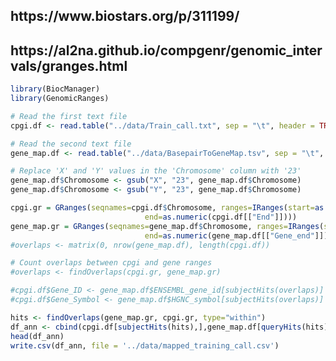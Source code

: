 ## https://www.biostars.org/p/311199/
## https://al2na.github.io/compgenr/genomic_intervals/granges.html

```r
library(BiocManager)
library(GenomicRanges)
```

```r
# Read the first text file
cpgi.df <- read.table("../data/Train_call.txt", sep = "\t", header = TRUE, stringsAsFactors = FALSE)

# Read the second text file
gene_map.df <- read.table("../data/BasepairToGeneMap.tsv", sep = "\t", header = TRUE, stringsAsFactors = FALSE)

# Replace 'X' and 'Y' values in the 'Chromosome' column with '23'
gene_map.df$Chromosome <- gsub("X", "23", gene_map.df$Chromosome)
gene_map.df$Chromosome <- gsub("Y", "23", gene_map.df$Chromosome)

cpgi.gr = GRanges(seqnames=cpgi.df$Chromosome, ranges=IRanges(start=as.numeric(cpgi.df[["Start"]]),
                              end=as.numeric(cpgi.df[["End"]])))
gene_map.gr = GRanges(seqnames=gene_map.df$Chromosome, ranges=IRanges(start=as.numeric(gene_map.df[["Gene_start"]]),
                              end=as.numeric(gene_map.df[["Gene_end"]])))
#overlaps <- matrix(0, nrow(gene_map.df), length(cpgi.df))

# Count overlaps between cpgi and gene ranges
#overlaps <- findOverlaps(cpgi.gr, gene_map.gr)

#cpgi.df$Gene_ID <- gene_map.df$ENSEMBL_gene_id[subjectHits(overlaps)]
#cpgi.df$Gene_Symbol <- gene_map.df$HGNC_symbol[subjectHits(overlaps)]
```
```r
hits <- findOverlaps(gene_map.gr, cpgi.gr, type="within")
df_ann <- cbind(cpgi.df[subjectHits(hits),],gene_map.df[queryHits(hits),])
head(df_ann)
write.csv(df_ann, file = '../data/mapped_training_call.csv')
```
